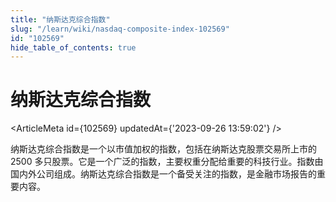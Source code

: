 ```yaml
---
title: "纳斯达克综合指数"
slug: "/learn/wiki/nasdaq-composite-index-102569"
id: "102569"
hide_table_of_contents: true
---
```



# 纳斯达克综合指数

<ArticleMeta id={102569} updatedAt={'2023-09-26 13:59:02'} />
<div className='border-solid border-b border-t-0 my-4 border-[var(--ifm-color-gray-300)]' />

纳斯达克综合指数是一个以市值加权的指数，包括在纳斯达克股票交易所上市的 2500 多只股票。它是一个广泛的指数，主要权重分配给重要的科技行业。指数由国内外公司组成。纳斯达克综合指数是一个备受关注的指数，是金融市场报告的重要内容。
